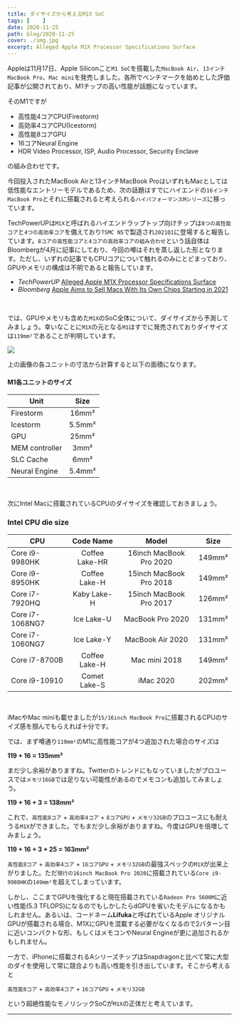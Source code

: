 ```yaml
---
title: ダイサイズから考えるM1X SoC
tags: [    ]
date: 2020-11-25
path: blog/2020-11-25
cover: ./img.jpg
excerpt: Alleged Apple M1X Processor Specifications Surface
---
```


Appleは11月17日、Apple Siliconこと`M1 SoC`を搭載した`MacBook Air`、`13インチMacBook Pro`、`Mac mini`を発売しました。各所でベンチマークを始めとした評価記事が公開されており、M1チップの高い性能が話題になっています。

そのM1ですが

- 高性能4コアCPU(Firestorm)
- 高効率4コアCPU(Icestorm)
- 高性能8コアGPU
- 16コアNeural Engine
- HDR Video Processor, ISP, Audio Processor, Security Enclave

の組み合わせです。

今回投入されたMacBook Airと13インチMacBook ProはいずれもMacとしては低性能なエントリーモデルであるため、次の話題はすでにハイエンドの`16インチMacBook Pro`とそれに搭載されると考えられる`ハイパフォーマンスMシリーズ`に移っています。

TechPowerUPは`M1X`と呼ばれるハイエンドラップトップ向けチップは`8つの高性能コア`と`4つの高効率コア`を備えており`TSMC N5`で製造され`2021Q1`に登場すると報告しています。`8コアの高性能コアと4コアの高効率コアの組み合わせ`という話自体はBloombergが4月に記事にしており、今回の噂はそれを蒸し返した形となります。ただし、いずれの記事でもCPUコアについて触れるのみにとどまっており、GPUやメモリの構成は不明であると報告しています。

- *TechPowerUP* [Alleged Apple M1X Processor Specifications Surface](https://www.techpowerup.com/275102/alleged-apple-m1x-processor-specifications-surface)
- *Bloomberg* [Apple Aims to Sell Macs With Its Own Chips Starting in 2021](https://www.bloomberg.com/news/articles/2020-04-23/apple-aims-to-sell-macs-with-its-own-chips-starting-in-2021)

<br/>

では、GPUやメモリも含めた`M1X`のSoC全体について、ダイサイズから予測してみましょう。幸いなことに`M1X`の元となる`M1`はすでに発売されておりダイサイズは`119mm²`であることが判明しています。

![](./img1.png)

上の画像の各ユニットの寸法から計算すると以下の面積になります。

#### M1各ユニットのサイズ
| Unit | Size |
|------|:------:|
| Firestorm | 16mm² |
| Icestorm | 5.5mm² |
| GPU | 25mm² |
| MEM controller | 3mm² |
| SLC Cache | 6mm² |
| Neural Engine | 5.4mm² |

<br/>

次にIntel Macに搭載されているCPUのダイサイズを確認しておきましょう。

### Intel CPU die size
| CPU | Code Name | Model | Size |
|-----|:---------:|:-----:|:----:|
| Core i9-9980HK | Coffee Lake-HR | 16inch MacBook Pro 2020 | 149mm² |
| Core i9-8950HK | Coffee Lake-H | 15inch MacBook Pro 2018 | 149mm² |
| Core i7-7920HQ | Kaby Lake-H | 15inch MacBook Pro 2017 | 126mm² |
| Core i7-1068NG7 | Ice Lake-U | MacBook Pro 2020 | 131mm² |
| Core i7-1060NG7 | Ice Lake-Y | MacBook Air 2020 | 131mm² |
| Core i7-8700B | Coffee Lake-H | Mac mini 2018 | 149mm² |
| Core i9-10910 | Comet Lake-S | iMac 2020 | 202mm² |

<br/>

iMacやMac miniも載せましたが`15/16inch MacBook Pro`に搭載されるCPUのサイズ感を掴んでもらえれば十分です。

では、まず噂通り`119mm²`のM1に高性能コアが4つ追加された場合のサイズは

**119 + 16 = 135mm²**

まだ少し余裕がありますね。Twitterのトレンドにもなっていましたがプロユースでは`メモリ16GB`では足りない可能性があるのでメモコンも追加してみましょう。

**119 + 16 + 3 = 138mm²**

これで、`高性能8コア` + `高効率4コア` + `8コアGPU` + `メモリ32GB`のプロユースにも耐えうる`M1X`ができました。でもまだ少し余裕がありますね。今度はGPUを倍増してみましょう。 

**119 + 16 + 3 + 25 = 163mm²**

`高性能8コア` + `高効率4コア` + `16コアGPU` + `メモリ32GB`の最強スペックの`M1X`が出来上がりました。ただ`現行の16inch MacBook Pro 2020`に搭載されている`Core i9-9980HK`の`149mm²`を超えてしまっています。

しかし、ここまでGPUを強化すると現在搭載されている`Radeon Pro 5600M`に近い性能(5.3 TFLOPS)になるのでもしかしたらdGPUを省いたモデルになるかもしれません。あるいは、コードネーム**Lifuka**と呼ばれているApple オリジナルGPUが搭載される場合、M1XにGPUを混載する必要がなくなるので2パターン目に近いコンパクトな形、もしくはメモコンやNeural Engineが更に追加されるかもしれません。

一方で、iPhoneに搭載されるAシリーズチップはSnapdragonと比べて常に大型のダイを使用して常に競合よりも高い性能を引き出しています。そこから考えると

`高性能8コア` + `高効率4コア` + `16コアGPU` + `メモリ32GB`

という超絶性能なモノリシックSoCが`M1X`の正体だと考えています。

---